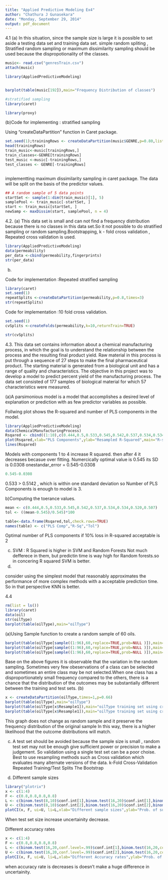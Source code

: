 ---
title: "Applied Predictive Modeling Ex4"
author: "Chathura J Gunasekara"
date: "Monday, September 29, 2014"
output: pdf_document
---
4.1
(a)
In this situation, since the sample size is large it is possible to 
set aside a testing data set and training data set.
simple random spliting ,
Stratified random sampling or maximum dissimilarity sampling should be used because the dispropotionality of the classes.

```{r,echo=FALSE}
music<- read.csv("genresTrain.csv")
attach(music)

library(AppliedPredictiveModeling)


barplot(table(music[192]),main="Frequency Distribution of classes")

#stratified sampling
library(caret)

library(proxy)
```

(b)Code for implementing : stratified sampling

Using "createDataPartition" function in Caret package.
```{r,echo=FALSE}
set.seed(1);trainingRows <- createDataPartition(music$GENRE,p=0.80,list=FALSE)
head(trainingRows)
train_music<-music[trainingRows,]
train_classes<-GENRE[trainingRows]
test_music <-music[-trainingRows,]
test_classes <- GENRE[-trainingRows]



```
implementting maximum dissimilarity sampling in caret package. The data will be split on the basis of the predictor values.
```{r, echo=TRUE}

## A random sample of 5 data points
startSet <- sample(1:dim(train_music)[1], 5)
samplePool <- train_music[-startSet, ]
start <- train_music[startSet, ]
newSamp <- maxDissim(start, samplePool, n = 4)

```
4.2.
(a)
This data set is small and can not find a frequency distribution because there is no classes in this data set.So it not possible to do stratified sampling or random sampling.Bootstrapping, k - fold cross validation , Repeated cross validation 
is used.
```{r,echo=FALSE}
library(AppliedPredictiveModeling)
data(permeability)
per_data <-cbind(permeability,fingerprints)
str(per_data)

```
(b)

Code for implementation :Repeated stratified sampling
```{r,echo=TRUE}
library(caret)
set.seed(1)
repeatSplits <-createDataPartition(permeability,p=0.8,times=3)
str(repeatSplits)
```
Code for implementation :10 fold cross validation.
```{r,echo=TRUE}
set.seed(1)
cvSplits <-createFolds(permeability,k=10,returnTrain=TRUE)

str(cvSplits)
```

4.3.
This data set contains information about a chemical manufacturing process,
in which the goal is to understand the relationship between the process and
the resulting final product yield. Raw material in this process is put through
a sequence of 27 steps to make the final pharmaceutical product. The starting
material is generated from a biological unit and has a range of quality
and characteristics. The objective in this project was to develop a model to
predict percent yield of the manufacturing process. The data set consisted of
177 samples of biological material for which 57 characteristics were measured.

(a)A parsimonious model is a model that accomplishes a desired level of explanation or prediction with as few predictor variables as possible.

Follwing plot shows the R-squared and number of PLS components in the model. 

```{r,echo=FALSE}
library(AppliedPredictiveModeling)
data(ChemicalManufacturingProcess)
Rsqared <- cbind((1:10),c(0.444,0.5,0.533,0.545,0.542,0.537,0.534,0.534,0.520,0.507))
plot(Rsqared,xlab="PLS Components",ylab="Resampled R-Squared",main="R-sqred vs No. of components")
lines(Rsqared)
```
Models with components 1 to 4 increase R squared. then after 4 it decreases becasue over fitting.
Numercically optimal value is 0.545 its SD is 0.0308
onestandar_error = 0.545-0.0308
```{r,echo=TRUE}
0.545-0.0308
```
0.533 > 0.5142 , which is within one standard deviation
so Number of PLS Components is enough to model is 3.


b)Computing the toerance values.
```{r,echo=FALSE}
mean <- c(0.444,0.5,0.533,0.545,0.542,0.537,0.534,0.534,0.520,0.507)
tol <- ((mean-0.545)/0.545)*100

table<-data.frame(Rsqared,tol,check.rows=TRUE)
names(table) <- c("PLS Comp","R-Sq","Tol")


```
Optimal number of PLS components if 10% loss in R-squared acceptable is 2

c)
SVM  : 
R Squared is higher in SVM and Random Forests Not much defferece in them, but predictin time is way high for Random forests.so in concering R squared SVM is better.
d)

consider using the simplest model that reasonably approximates the performance of more complex methods with a acceptable prediction time. So in that perspective KNN is better.

4.4
```{r,echo=FALSE}
rm(list = ls())
library(caret)
data(oil)
str(oilType)
barplot(table(oilType),main="oilType")
```
(a)Using Sample function to create a random sample of 60 oils.
```{r,echo=FALSE}
barplot(table(oilType[sample((1:96),60,replace=TRUE,prob=NULL )]),main="oilType in random60 using sample function -01")
barplot(table(oilType[sample((1:96),60,replace=TRUE,prob=NULL )]),main="oilType in random60 using sample function -02")
barplot(table(oilType[sample((1:96),60,replace=TRUE,prob=NULL )]),main="oilType in random60 using sample function -03")
```
Base on the above figures it is observable that the variation in the random sampling. Sometimes very few obeservations of a class can be selected and sometimes an entire class may be not selected.When one class has a disproportionately
small frequency compared to the others, there is a chance that
the distribution of the outcomes may be substantially different between the
training and test sets.
(b)
```{r,echo=FALSE}
x <- createDataPartition(oilType,times=1,p=0.66)
barplot(table(oilType),main="oilType")
barplot(table(oilType[x$Resample1]),main="oilType training set using createDataPartition function - 01")
barplot(table(oilType[x$Resample1]),main="oilType training set using createDataPartition function - 02")

```
This graph does not change as random sample and it preserve the frequency distribution of the original sample In this way, there is a higher likelihood that the outcome distributions will
match.

(c)
A test set should be avoided because the sample size is small , random test set may not be enough give sufficient power or precision to make a judgement. So validation using a single test set can be a poor choise.
Best to use resampling methods such as 
Cross validation which evaluates many alternate versions of the data.
k-Fold Cross-Validation
Repeated Training/Test Splits
The Bootstrap

(d)
Different sample sizes
```{r,echo=FALSE}
library("plotrix")
x <- c(1:4)
F <- c(0.8,0.8,0.8,0.8) 
L <- c(binom.test(8,10)$conf.int[1],binom.test(16,20)$conf.int[1],binom.test(160,200)$conf.int[1],binom.test(1600,2000)$conf.int[1])
U <- c(binom.test(8,10)$conf.int[2],binom.test(16,20)$conf.int[2],binom.test(160,200)$conf.int[2],binom.test(1600,2000)$conf.int[2])
plotCI(x, F, ui=U, li=L,xlab="Different sample sizes",ylab="Prob. of success with CI")
```
When test set size increase uncertainity decrease.


Different accuracy rates
```{r,echo=FALSE}
x <- c(1:4)
F <- c(0.8,0.8,0.8,0.8) 
L <- c(binom.test(16,20,conf.level=.99)$conf.int[1],binom.test(16,20,conf.level=.95)$conf.int[1],binom.test(16,20,conf.level=.9)$conf.int[1],binom.test(16,20,conf.level=.85)$conf.int[1])
U <- c(binom.test(16,20,conf.level=.99)$conf.int[2],binom.test(16,20,conf.level=.95)$conf.int[2],binom.test(16,20,conf.level=.9)$conf.int[2],binom.test(16,20,conf.level=.85)$conf.int[2])
plotCI(x, F, ui=U, li=L,xlab="Different Accuracy rates",ylab="Prob. of success with CI")
```
when accuracy rate is decreases is doesn't make a huge difference in uncertainity.





